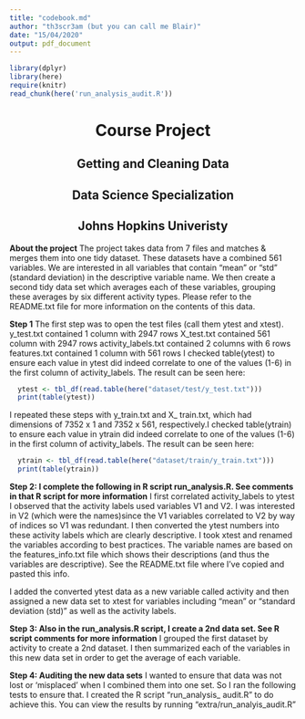 ```yaml
---
title: "codebook.md"
author: "th3scr3am (but you can call me Blair)"
date: "15/04/2020"
output: pdf_document
---
```

```r
library(dplyr)
library(here)
require(knitr)
read_chunk(here('run_analysis_audit.R'))
```

<center>
# **Course Project**
## Getting and Cleaning Data
## Data Science Specialization
## Johns Hopkins Univeristy
</center>

**About the project**
The project takes data from 7 files and matches & merges them into one tidy dataset.
These datasets have a combined 561 variables.  We are interested in all variables
that contain "mean" or "std" (standard deviation) in the descriptive variable name.
We then create a second tidy data set which averages each of these variables, grouping
these averages by six different activity types. Please refer to the README.txt file
for more information on the contents of this data.

**Step 1**
The first step was to open the test files (call them ytest and xtest).
y_test.txt contained 1 column with 2947 rows
X_test.txt contained 561 column with 2947 rows
activity_labels.txt contained 2 columns with 6 rows
features.txt contained 1 column with 561 rows
I checked table(ytest) to ensure each value in ytest did indeed correlate
to one of the values (1-6) in the first column of activity_labels. The result 
can be seen here:

```r
  ytest <- tbl_df(read.table(here("dataset/test/y_test.txt")))
  print(table(ytest))
```

I repeated these steps with y_train.txt and X_ train.txt, which had dimensions
of 7352 x 1 and 7352 x 561, respectively.I checked table(ytrain) to ensure each 
value in ytrain did indeed correlate to one of the values (1-6) in the first column 
of activity_labels. The result can be seen here:

```r
  ytrain <- tbl_df(read.table(here("dataset/train/y_train.txt")))
  print(table(ytrain))
```

**Step 2: I complete the following in R script run_analysis.R. See comments in that
R script for more information**
I first correlated activity_labels to ytest
I observed that the activity labels used variables V1 and V2. I was interested 
in V2 (which were the names)since the V1 variables correlated to V2 by way of 
indices so V1 was redundant. I then converted the ytest numbers into these 
activity labels which are clearly descriptive.  I took xtest and renamed the variables 
according to best practices. The variable names are based on the features_info.txt
file which shows their descriptions (and thus the variables are descriptive).  See the
README.txt file where I've copied and pasted this info. 

I added the converted ytest data as a new variable called activity and then 
assigned a new data set to xtest for variables including "mean" or "standard deviation (std)"
as well as the activity labels.

**Step 3: Also in the run_analysis.R script, I create a 2nd data set. See R script
comments for more information**
I grouped the first dataset by activity to create a 2nd dataset.  I then summarized each
of the variables in this new data set in order to get the average of each variable.

**Step 4: Auditing the new data sets**
I wanted to ensure that data was not lost or 'misplaced' when I combined them into one 
set.  So I ran the following tests to ensure that. I created the R script "run_analysis_
audit.R" to do achieve this. You can view the results by running "extra/run_analyis_audit.R"
